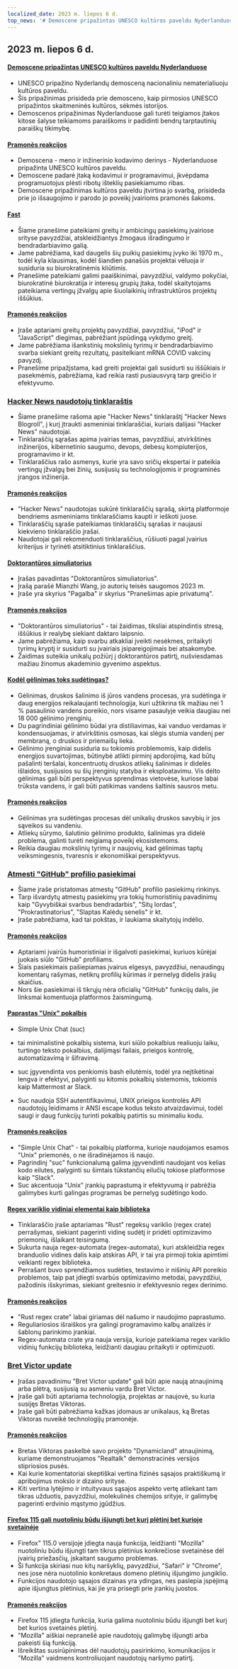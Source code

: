 ```yaml
---
localized_date: 2023 m. liepos 6 d.
top_news: '# Demoscene pripažintas UNESCO kultūros paveldu Nyderlanduose'
---
```




## 2023 m. liepos 6 d.

#### [Demoscene pripažintas UNESCO kultūros paveldu Nyderlanduose](http://demoscene-the-art-of-coding.net/2023/07/03/unescodemoscene-accepted-as-unesco-cultural-heritage-in-the-netherlands/)

- UNESCO pripažino Nyderlandų demosceną nacionaliniu nematerialiuoju kultūros paveldu.
- Šis pripažinimas prisideda prie demosceno, kaip pirmosios UNESCO pripažintos skaitmeninės kultūros, sėkmės istorijos.
- Demoscenos pripažinimas Nyderlanduose gali turėti teigiamos įtakos kitose šalyse teikiamoms paraiškoms ir padidinti bendrų tarptautinių paraiškų tikimybę.

#### [Pramonės reakcijos](http://news.ycombinator.com/item?id=36597460)

- Demoscena - meno ir inžinerinio kodavimo derinys - Nyderlanduose pripažinta UNESCO kultūros paveldu.
- Demoscene padarė įtaką kodavimui ir programavimui, įkvėpdama programuotojus plėsti ribotų išteklių pasiekiamumo ribas.
- Demoscene pripažinimas kultūros paveldu įtvirtina jo svarbą, prisideda prie jo išsaugojimo ir parodo jo poveikį įvairioms pramonės šakoms.

#### [Fast](https://patrickcollison.com/fast)

- Šiame pranešime pateikiami greitų ir ambicingų pasiekimų įvairiose srityse pavyzdžiai, atskleidžiantys žmogaus išradingumo ir bendradarbiavimo galią.
- Jame pabrėžiama, kad daugelis šių puikių pasiekimų įvyko iki 1970 m., todėl kyla klausimas, kodėl šiandien panašūs projektai vėluoja ir susiduria su biurokratinėmis kliūtimis.
- Pranešime pateikiami galimi paaiškinimai, pavyzdžiui, valdymo pokyčiai, biurokratinė biurokratija ir interesų grupių įtaka, todėl skaitytojams pateikiama vertingų įžvalgų apie šiuolaikinių infrastruktūros projektų iššūkius.

#### [Pramonės reakcijos](http://news.ycombinator.com/item?id=36605912)

- Įraše aptariami greitų projektų pavyzdžiai, pavyzdžiui, "iPod" ir "JavaScript" diegimas, pabrėžiant įspūdingą vykdymo greitį.
- Jame pabrėžiama išankstinių mokslinių tyrimų ir bendradarbiavimo svarba siekiant greitų rezultatų, pasitelkiant mRNA COVID vakcinų pavyzdį.
- Pranešime pripažįstama, kad greiti projektai gali susidurti su iššūkiais ir pasekmėmis, pabrėžiama, kad reikia rasti pusiausvyrą tarp greičio ir efektyvumo.

### [Hacker News naudotojų tinklaraštis](https://dm.hn)

- Šiame pranešime rašoma apie "Hacker News" tinklaraštį "Hacker News Blogroll", į kurį įtraukti asmeniniai tinklaraščiai, kuriais dalijasi "Hacker News" naudotojai.
- Tinklaraščių sąrašas apima įvairias temas, pavyzdžiui, atvirkštinės inžinerijos, kibernetinio saugumo, devops, debesų kompiuterijos, programavimo ir kt.
- Tinklaraščius rašo asmenys, kurie yra savo sričių ekspertai ir pateikia vertingų įžvalgų bei žinių, susijusių su technologijomis ir programinės įrangos inžinerija.

#### [Pramonės reakcijos](http://news.ycombinator.com/item?id=36605493)

- "Hacker News" naudotojas sukūrė tinklaraščių sąrašą, skirtą platformoje bendriems asmeniniams tinklaraščiams kaupti ir ieškoti juose.
- Tinklaraščių sąraše pateikiamas tinklaraščių sąrašas ir naujausi kiekvieno tinklaraščio įrašai.
- Naudotojai gali rekomenduoti tinklaraščius, rūšiuoti pagal įvairius kriterijus ir tyrinėti atsitiktinius tinklaraščius.

#### [Doktorantūros simuliatorius](https://research.wmz.ninja/projects/phd/index.html)

- Įrašas pavadintas "Doktorantūros simuliatorius".
- Įrašą parašė Mianzhi Wang, jo autorių teisės saugomos 2023 m.
- Įraše yra skyrius "Pagalba" ir skyrius "Pranešimas apie privatumą".

#### [Pramonės reakcijos](http://news.ycombinator.com/item?id=36597534)

- "Doktorantūros simuliatorius" - tai žaidimas, tiksliai atspindintis stresą, iššūkius ir realybę siekiant daktaro laipsnio.
- Jame pabrėžiama, kaip svarbu atkakliai įveikti nesėkmes, pritaikyti tyrimų kryptį ir susidurti su įvairiais įsipareigojimais bei atsakomybe.
- Žaidimas suteikia unikalų požiūrį į doktorantūros patirtį, nušviesdamas mažiau žinomus akademinio gyvenimo aspektus.

#### [Kodėl gėlinimas toks sudėtingas?](https://practical.engineering/blog/2023/6/28/why-is-desalination-so-difficult)

- Gėlinimas, druskos šalinimo iš jūros vandens procesas, yra sudėtinga ir daug energijos reikalaujanti technologija, kuri užtikrina tik mažiau nei 1 % pasaulinio vandens poreikio, nors visame pasaulyje veikia daugiau nei 18 000 gėlinimo įrenginių.
- Du pagrindiniai gėlinimo būdai yra distiliavimas, kai vanduo verdamas ir kondensuojamas, ir atvirkštinis osmosas, kai slėgis stumia vandenį per membraną, o druskos ir priemaišų lieka.
- Gėlinimo įrenginiai susiduria su tokiomis problemomis, kaip didelis energijos suvartojimas, būtinybė atlikti pirminį apdorojimą, kad būtų pašalinti teršalai, koncentruotų druskos atliekų šalinimas ir didelės išlaidos, susijusios su šių įrenginių statyba ir eksploatavimu. Vis dėlto gėlinimas gali būti perspektyvus sprendimas vietovėse, kuriose labai trūksta vandens, ir gali būti patikimas vandens šaltinis sausros metu.

#### [Pramonės reakcijos](http://news.ycombinator.com/item?id=36602909)

- Gėlinimas yra sudėtingas procesas dėl unikalių druskos savybių ir jos sąveikos su vandeniu.
- Atliekų sūrymo, šalutinio gėlinimo produkto, šalinimas yra didelė problema, galinti turėti neigiamą poveikį ekosistemoms.
- Reikia daugiau mokslinių tyrimų ir naujovių, kad gėlinimas taptų veiksmingesnis, tvaresnis ir ekonomiškai perspektyvus.

### [Atmesti "GitHub" profilio pasiekimai](https://github.com/Flet/rejected-github-profile-achievements)

- Šiame įraše pristatomas atmestų "GitHub" profilio pasiekimų rinkinys.
- Tarp išvardytų atmestų pasiekimų yra tokių humoristinių pavadinimų kaip "Gyvybiškai svarbus bendradarbis", "Sitų lordas", "Prokrastinatorius", "Slaptas Kalėdų senelis" ir kt.
- Įraše pabrėžiama, kad tai pokštas, ir laukiama skaitytojų indėlio.

#### [Pramonės reakcijos](http://news.ycombinator.com/item?id=36607439)

- Aptariami įvairūs humoristiniai ir išgalvoti pasiekimai, kuriuos kūrėjai juokais siūlo "GitHub" profiliams.
- Šiais pasiekimais pašiepiamas įvairus elgesys, pavyzdžiui, nenaudingų komentarų rašymas, netikrų profilių kūrimas ir pernelyg didelis įrašų skaičius.
- Nors šie pasiekimai iš tikrųjų nėra oficialių "GitHub" funkcijų dalis, jie linksmai komentuoja platformos žaismingumą.

#### [Paprastas "Unix" pokalbis](https://the-dam.org/docs/explanations/suc.html)

- Simple Unix Chat (suc)

- tai minimalistinė pokalbių sistema, kuri siūlo pokalbius realiuoju laiku, turtingo teksto pokalbius, dalijimąsi failais, prieigos kontrolę, automatizavimą ir šifravimą.
- suc įgyvendinta vos penkiomis bash eilutėmis, todėl yra neįtikėtinai lengva ir efektyvi, palyginti su kitomis pokalbių sistemomis, tokiomis kaip Mattermost ar Slack.
- Suc naudoja SSH autentifikavimui, UNIX prieigos kontrolės API naudotojų leidimams ir ANSI escape kodus teksto atvaizdavimui, todėl saugi ir daug funkcijų turinti pokalbių patirtis su minimaliu kodu.

#### [Pramonės reakcijos](http://news.ycombinator.com/item?id=36594916)

- "Simple Unix Chat" - tai pokalbių platforma, kurioje naudojamos esamos "Unix" priemonės, o ne išradinėjamos iš naujo.
- Pagrindinį "suc" funkcionalumą galima įgyvendinti naudojant vos kelias kodo eilutes, palyginti su šimtais tūkstančių eilučių tokiose platformose kaip "Slack".
- Suc akcentuoja "Unix" įrankių paprastumą ir efektyvumą ir pabrėžia galimybes kurti galingas programas be pernelyg sudėtingo kodo.

#### [Regex variklio vidiniai elementai kaip biblioteka](https://blog.burntsushi.net/regex-internals/)

- Tinklaraščio įraše aptariamas "Rust" regeksų variklio (regex crate) perrašymas, siekiant pagerinti vidinę sudėtį ir pridėti optimizavimo priemonių, išlaikant teisingumą.
- Sukurta nauja regex-automata (regex-automata), kuri atskleidžia regex branduolio vidines dalis kaip atskiras API, ir tai yra pirmoji tokia apimtimi veikianti regex biblioteka.
- Perrašant buvo sprendžiamos sudėties, testavimo ir nišinių API poreikio problemos, taip pat įdiegti svarbūs optimizavimo metodai, pavyzdžiui, pažodinis išskyrimas, siekiant greitesnio ir efektyvesnio regex derinimo.

#### [Pramonės reakcijos](http://news.ycombinator.com/item?id=36600263)

- "Rust regex crate" labai giriamas dėl našumo ir naudojimo paprastumo.
- Reguliariosios išraiškos yra galingi programavimo kalbų analizės ir šablonų parinkimo įrankiai.
- Regex-automata crate yra nauja versija, kurioje pateikiama regex variklio vidinių funkcijų biblioteka, leidžianti daugiau pritaikyti ir optimizuoti.

### [Bret Victor update](http://worrydream.com/July2023/)

- Įrašas pavadinimu "Bret Victor update" gali būti apie naują atnaujinimą arba plėtrą, susijusią su asmeniu vardu Bret Victor.
- Įraše gali būti aptariama technologija, projektas ar naujovė, su kuria susijęs Bretas Viktoras.
- Įraše gali būti pabrėžiama kažkas įdomaus ar unikalaus, ką Bretas Viktoras nuveikė technologijų pramonėje.

#### [Pramonės reakcijos](http://news.ycombinator.com/item?id=36596095)

- Bretas Viktoras paskelbė savo projekto "Dynamicland" atnaujinimą, kuriame demonstruojamos "Realtalk" demonstracinės versijos stipriosios pusės.
- Kai kurie komentatoriai skeptiškai vertina fizinės sąsajos praktiškumą ir apribojimus mokslo ir dizaino srityse.
- Kiti vertina lytėjimo ir intuityvaus sąsajos aspekto vertę atliekant tam tikras užduotis, pavyzdžiui, molekulinės chemijos srityje, ir galimybę pagerinti erdvinio mąstymo įgūdžius.

#### [Firefox 115 gali nuotoliniu būdu išjungti bet kurį plėtinį bet kurioje svetainėje](https://lapcatsoftware.com/articles/2023/7/1.html)

- Firefox" 115.0 versijoje įdiegta nauja funkcija, leidžianti "Mozilla" nuotoliniu būdu išjungti tam tikrus plėtinius konkrečiose svetainėse dėl įvairių priežasčių, įskaitant saugumo problemas.
- Ši funkcija skiriasi nuo kitų naršyklių, pavyzdžiui, "Safari" ir "Chrome", nes jose nėra nuotolinio konkretaus domeno plėtinių išjungimo jungiklio.
- Funkcijos naudotojo sąsajos dizainas yra ydingas, nes paslepia įspėjimą apie išjungtus plėtinius, kai jie yra prisegti prie įrankių juostos.

#### [Pramonės reakcijos](http://news.ycombinator.com/item?id=36602193)

- Firefox 115 įdiegta funkcija, kuria galima nuotoliniu būdu išjungti bet kurį bet kurios svetainės plėtinį.
- "Mozilla" aiškiai nepranešė apie naudotojų galimybę išjungti arba pakeisti šią funkciją.
- Išreikštas susirūpinimas dėl naudotojų pasirinkimo, komunikacijos ir "Mozilla" vaidmens kontroliuojant naudotojų naršymo patirtį.


